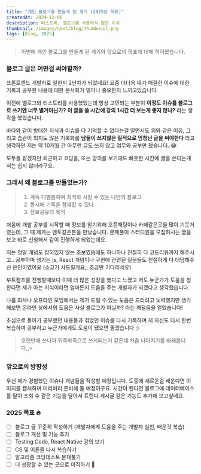 ```yaml
---
title: "개인 블로그를 만들게 된 계기 (2025년 목표)"
createdAt: 2024-12-06
description: 티스토리, 벨로그를 사용하지 않은 이유
thumbnail: /images/next/blog/thumbnail.png
tags: [Blog, 2025]
---
```


> 이번에 개인 블로그를 만들게 된 계기와 앞으로의 목표에 대해 적어봤습니다.

### 블로그 글은 어떤걸 써야할까?

프론트엔드 개발자로 일한지 2년차가 되었네요! 요즘 더더욱 내가 해결한 이슈에 대한 기록과 공부한 내용에 대한 문서화가 얼마나 중요한지 느끼고있습니다.

이전에 벨로그와 티스토리를 사용했었는데 항상 고민되는 부분이 **이정도 이슈를 블로그로 쓰기엔 너무 별거아닌가?** **이 글을 쓸 시간에 강의 1시간 더 보는게 좋지 않나?** 라는 생각을 했었습니다.

바다와 같이 방대한 지식과 이슈를 다 기억할 수 없다는걸 알면서도 위와 같은 이유, 그리고 습관이 되지도 않은 기록화를 **남들이 쓰지않은 질적으로 엄청난 글을 써야한다** 라고 생각하던 저는 약 10개월 간 아무런 글도 쓰지 않고 업무와 공부만 했습니다..😂

모두들 같겠지만 퇴근하고 코딩을, 또는 강의를 보기에도 빠듯한 시간에 글을 쓴다는게 저는 쉽지 않더라구요.

### 그래서 왜 블로그를 만들었는가?

> 1. 계속 디벨롭하며 최적화 시킬 수 있는 나만의 블로그
> 2. 동시에 기록을 함께할 수 있다.
> 3. 정보공유의 목적

처음에 개발 공부를 시작할 때 정보를 얻기위해 오픈채팅이나 카페같은곳을 많이 기웃거렸는데, 그 때 제게는 멘토같은분을 만났습니다. 문제풀이 스터디원을 모집하시는 글을 보고 바로 신청해서 같이 진행하게 되었는데요.

저는 정말 개념도 잡혀있지 않는 초보였음에도 하나하나 친절히 다 코드리뷰까지 해주시고.. 공부하며 생기는 js, React 개념이나 구현에 관련된 질문들도 친절하게 다 대답해주신 은인이였어요 (소고기 사드릴게요,, 조금만 기다리세유)

부트캠프를 진행할때보다 이때 더 많은 성장을 했다고 느꼈고 저도 누군가가 도움을 청한다면 제가 아는 지식이라면 얼마든지 도움을 주는 개발자가 되겠다고 생각했습니다.

나름 회사나 오프라인 모임에서는 제가 드릴 수 있는 도움은 드리려고 노력했지만 생각해보면 온라인 상에서의 도움은 사실 블로그가 아닐까? 라는 깨달음을 얻었습니다!

초심으로 돌아가 공부했던 내용들과 겪었던 이슈를 다시 기록하며 저 자신도 다시 한번 복습하며 공부하고 누군가에게도 도움이 됐으면 좋겠습니다 :)

> 오랜만에 쓰니까 뒤죽박죽으로 쓰게되는거 같은데 차츰 나아지기를 바래봅니다,,⭐️

### 앞으로의 방향성

우선 제가 경험했던 이슈나 개념들을 작성할 예정입니다. 도중에 새로운걸 배운다면 이미지를 캡처하며 미리미리 준비해 둘 예정이구요. 시간이 된다면 블로그에 데이터베이스를 달아 조회 수 같은 기능을 달아서 트렌디 게시글 같은 기능도 추가해 보고싶네요.

### 2025 목표 🔥

- [ ] 블로그 글 꾸준히 작성하기 (개발자에게 도움을 주는 개발자 실천, 배운것 복습)
- [ ] 블로그 개선 및 기능 추가
- [ ] Testing Code, React Native 강의 보기
- [ ] CS 및 이론들 다시 복습하기
- [ ] 알고리즘 코딩테스트 문제풀기
- [ ] 더 성장할 수 있는 곳으로 이직하기 🚀